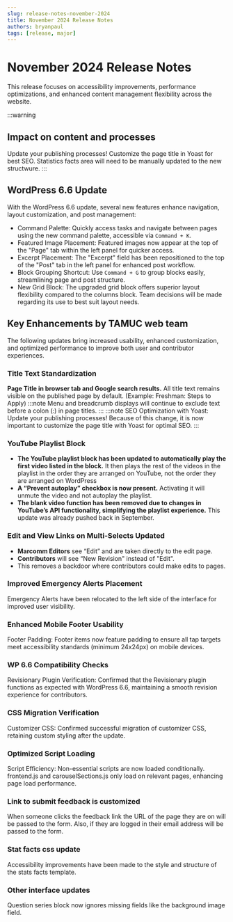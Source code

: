 ```yaml
---
slug: release-notes-november-2024
title: November 2024 Release Notes
authors: bryanpaul
tags: [release, major]
---
```


# November 2024 Release Notes
This release focuses on accessibility improvements, performance optimizations, and enhanced content management flexibility across the website.

:::warning
## Impact on content and processes
Update your publishing processes! Customize the page title in Yoast for best SEO.
Statistics facts area will need to be manually updated to the new structwure.
:::
<!-- truncate -->

## WordPress 6.6 Update
With the WordPress 6.6 update, several new features enhance navigation, layout customization, and post management:
- Command Palette: Quickly access tasks and navigate between pages using the new command palette, accessible via `Command + K`.
- Featured Image Placement: Featured images now appear at the top of the "Page" tab within the left panel for quicker access.
- Excerpt Placement: The "Excerpt" field has been repositioned to the top of the "Post" tab in the left panel for enhanced post workflow.
- Block Grouping Shortcut: Use `Command + G` to group blocks easily, streamlining page and post structure.
- New Grid Block: The upgraded grid block offers superior layout flexibility compared to the columns block. Team decisions will be made regarding its use to best suit layout needs.
## Key Enhancements by TAMUC web team
The following updates bring increased usability, enhanced customization, and optimized performance to improve both user and contributor experiences.
### Title Text Standardization
**Page Title in browser tab and Google search results.** All title text remains visible on the published page by default. (Example: Freshman: Steps to Apply)
:::note
Menu and breadcrumb displays will continue to exclude text before a colon (:) in page titles.
:::
:::note
SEO Optimization with Yoast: Update your publishing processes! Because of this change, it is now important to customize the page title with Yoast for optimal SEO.
:::
### YouTube Playlist Block
- **The YouTube playlist block has been updated to automatically play the first video listed in the block.** It then plays the rest of the videos in the playlist in the order they are arranged on YouTube, not the order they are arranged on WordPress
- **A “Prevent autoplay” checkbox is now present.** Activating it will unmute the video and not autoplay the playlist.
- **The blank video function has been removed due to changes in YouTube’s API functionality, simplifying the playlist experience.** This update was already pushed back in September.
### Edit and View Links on Multi-Selects Updated
- **Marcomm Editors** see “Edit” and are taken directly to the edit page.
- **Contributors** will see “New Revision" instead of "Edit".
- This removes a backdoor where contributors could make edits to pages.
### Improved Emergency Alerts Placement
Emergency Alerts have been relocated to the left side of the interface for improved user visibility.
### Enhanced Mobile Footer Usability
Footer Padding: Footer items now feature padding to ensure all tap targets meet accessibility standards (minimum 24x24px) on mobile devices.
### WP 6.6 Compatibility Checks
Revisionary Plugin Verification: Confirmed that the Revisionary plugin functions as expected with WordPress 6.6, maintaining a smooth revision experience for contributors.
### CSS Migration Verification
Customizer CSS: Confirmed successful migration of customizer CSS, retaining custom styling after the update.
### Optimized Script Loading
Script Efficiency: Non-essential scripts are now loaded conditionally. frontend.js and carouselSections.js only load on relevant pages, enhancing page load performance.
### Link to submit feedback is customized
When someone clicks the feedback link the URL of the page they are on will be passed to the form. Also, if they are logged in their email address will be passed to the form.
### Stat facts css update
Accessibility improvements have been made to the style and structure of the stats facts template.
### Other interface updates
Question series block now ignores missing fields like the background image field.

